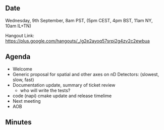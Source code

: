 ==Date==

Wednesday, 9th September, 8am PST, (5pm CEST, 4pm BST, 11am NY, 10am IL+TN)

Hangout Link: https://plus.google.com/hangouts/_/g2e2ayoq57srpi2g4zv2c2ewbua

==Agenda==

* Welcome
* Generic proposal for spatial and other axes on nD Detectors: (slowest, slow, fast)
* Documentation update, summary of ticket review
** who will write the tests?
* code (napi) cmake update and release timelime
* Next meeting
* AOB

==Minutes==